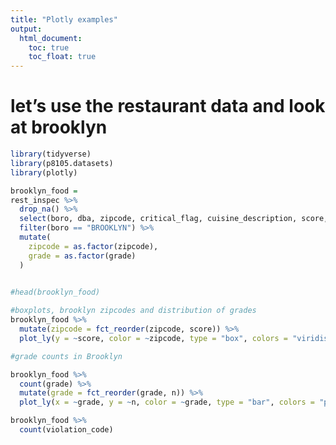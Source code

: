 ```yaml
---
title: "Plotly examples"
output: 
  html_document:
    toc: true
    toc_float: true
---
```


# let's use the restaurant data and look at brooklyn

```r
library(tidyverse)
library(p8105.datasets)
library(plotly)
```

```r

brooklyn_food =
rest_inspec %>%
  drop_na() %>%
  select(boro, dba, zipcode, critical_flag, cuisine_description, score, grade, grade_date, violation_code, violation_description)%>%
  filter(boro == "BROOKLYN") %>%
  mutate(
    zipcode = as.factor(zipcode),
    grade = as.factor(grade)
  )

  
#head(brooklyn_food)
```

```r
#boxplots, brooklyn zipcodes and distribution of grades
brooklyn_food %>%
  mutate(zipcode = fct_reorder(zipcode, score)) %>% 
  plot_ly(y = ~score, color = ~zipcode, type = "box", colors = "viridis")

```

```r
#grade counts in Brooklyn

brooklyn_food %>%
  count(grade) %>% 
  mutate(grade = fct_reorder(grade, n)) %>% 
  plot_ly(x = ~grade, y = ~n, color = ~grade, type = "bar", colors = "plasma")

```

```r


brooklyn_food %>%
  count(violation_code)


```